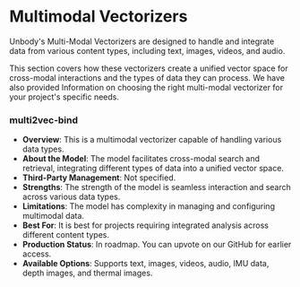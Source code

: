 # Multimodal Vectorizers

Unbody's Multi-Modal Vectorizers are designed to handle and integrate data from various content types, including text, images, videos, and audio.

This section covers how these vectorizers create a unified vector space for cross-modal interactions and the types of data they can process. We have also provided Information on choosing the right multi-modal vectorizer for your project's specific needs.

### multi2vec-bind

- **Overview**: This is a multimodal vectorizer capable of handling various data types.
- **About the Model**: The model facilitates cross-modal search and retrieval, integrating different types of data into a unified vector space.
- **Third-Party Management**: Not specified.
- **Strengths**: The strength of the model is seamless interaction and search across various data types.
- **Limitations**: The model has complexity in managing and configuring multimodal data.
- **Best For**: It is best for projects requiring integrated analysis across different content types.
- **Production Status**: In roadmap. You can upvote on our GitHub for earlier access.
- **Available Options**: Supports text, images, videos, audio, IMU data, depth images, and thermal images.
